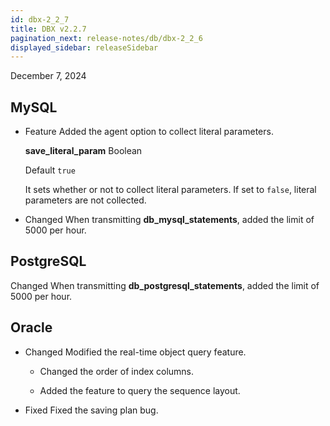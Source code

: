 ```yaml
---
id: dbx-2_2_7
title: DBX v2.2.7
pagination_next: release-notes/db/dbx-2_2_6
displayed_sidebar: releaseSidebar
---
```


December 7, 2024

## MySQL

- <Status priority='1'>Feature</Status> Added the agent option to collect literal parameters.

  **save_literal_param** <span class='type'>Boolean</span>

  Default `true`

  It sets whether or not to collect literal parameters. If set to `false`, literal parameters are not collected.

- <Status priority='1'>Changed</Status> When transmitting **db_mysql_statements**, added the limit of 5000 per hour.

## PostgreSQL

<Status priority='1'>Changed</Status> When transmitting **db_postgresql_statements**, added the limit of 5000 per hour.

## Oracle

- <Status priority='1'>Changed</Status> Modified the real-time object query feature.

  - Changed the order of index columns.

  - Added the feature to query the sequence layout.

- <Status priority='0'>Fixed</Status> Fixed the saving plan bug.
